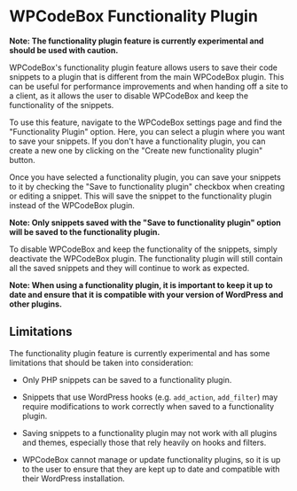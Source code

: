 # WPCodeBox Functionality Plugin

**Note: The functionality plugin feature is currently experimental and should be used with caution.**

WPCodeBox's functionality plugin feature allows users to save their code snippets to a plugin that is different from the main WPCodeBox plugin. This can be useful for performance improvements and when handing off a site to a client, as it allows the user to disable WPCodeBox and keep the functionality of the snippets.

To use this feature, navigate to the WPCodeBox settings page and find the "Functionality Plugin" option. Here, you can select a plugin where you want to save your snippets. If you don't have a functionality plugin, you can create a new one by clicking on the "Create new functionality plugin" button.

Once you have selected a functionality plugin, you can save your snippets to it by checking the "Save to functionality plugin" checkbox when creating or editing a snippet. This will save the snippet to the functionality plugin instead of the WPCodeBox plugin.

**Note: Only snippets saved with the "Save to functionality plugin" option will be saved to the functionality plugin.**

To disable WPCodeBox and keep the functionality of the snippets, simply deactivate the WPCodeBox plugin. The functionality plugin will still contain all the saved snippets and they will continue to work as expected.

**Note: When using a functionality plugin, it is important to keep it up to date and ensure that it is compatible with your version of WordPress and other plugins.**

## Limitations

The functionality plugin feature is currently experimental and has some limitations that should be taken into consideration:

- Only PHP snippets can be saved to a functionality plugin.

- Snippets that use WordPress hooks (e.g. `add_action`, `add_filter`) may require modifications to work correctly when saved to a functionality plugin.

- Saving snippets to a functionality plugin may not work with all plugins and themes, especially those that rely heavily on hooks and filters.

- WPCodeBox cannot manage or update functionality plugins, so it is up to the user to ensure that they are kept up to date and compatible with their WordPress installation.